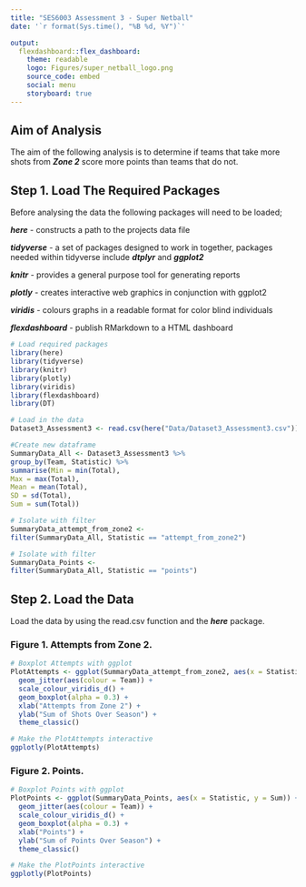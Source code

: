 ```yaml
---
title: "SES6003 Assessment 3 - Super Netball"
date: '`r format(Sys.time(), "%B %d, %Y")`'

output: 
  flexdashboard::flex_dashboard:
    theme: readable
    logo: Figures/super_netball_logo.png
    source_code: embed
    social: menu
    storyboard: true
---
```


## Aim of Analysis
The aim of the following analysis is to determine if teams that take more shots from ***Zone 2*** score more points than teams that do not.

## Step 1. Load The Required Packages

Before analysing the data the following packages will need to be loaded;

***here*** - constructs a path to the projects data file
 
***tidyverse*** - a set of packages designed to work in together, packages needed within tidyverse include ***dtplyr*** and ***ggplot2***
 
***knitr*** - provides a general purpose tool for generating reports

***plotly*** - creates interactive web graphics in conjunction with ggplot2
 
***viridis*** - colours graphs in a readable format for color blind individuals

***flexdashboard*** - publish RMarkdown to a HTML dashboard


```r
# Load required packages
library(here)
library(tidyverse)
library(knitr)
library(plotly)
library(viridis)
library(flexdashboard)
library(DT)

# Load in the data
Dataset3_Assessment3 <- read.csv(here("Data/Dataset3_Assessment3.csv"))

#Create new dataframe
SummaryData_All <- Dataset3_Assessment3 %>%
group_by(Team, Statistic) %>%
summarise(Min = min(Total),
Max = max(Total),
Mean = mean(Total),
SD = sd(Total),
Sum = sum(Total))

# Isolate with filter
SummaryData_attempt_from_zone2 <-
filter(SummaryData_All, Statistic == "attempt_from_zone2")

# Isolate with filter
SummaryData_Points <-
filter(SummaryData_All, Statistic == "points")

```

## Step 2. Load the Data
Load the data by using the read.csv function and the ***here*** package.

### Figure 1. Attempts from Zone 2. 

```r
# Boxplot Attempts with ggplot
PlotAttempts <- ggplot(SummaryData_attempt_from_zone2, aes(x = Statistic, y = Sum)) +
  geom_jitter(aes(colour = Team)) +
  scale_colour_viridis_d() +
  geom_boxplot(alpha = 0.3) +
  xlab("Attempts from Zone 2") +
  ylab("Sum of Shots Over Season") +
  theme_classic()

# Make the PlotAttempts interactive
ggplotly(PlotAttempts)
```

### Figure 2. Points. 

```r
# Boxplot Points with ggplot
PlotPoints <- ggplot(SummaryData_Points, aes(x = Statistic, y = Sum)) +
  geom_jitter(aes(colour = Team)) +
  scale_colour_viridis_d() +
  geom_boxplot(alpha = 0.3) +
  xlab("Points") +
  ylab("Sum of Points Over Season") +
  theme_classic()

# Make the PlotPoints interactive
ggplotly(PlotPoints)
```


